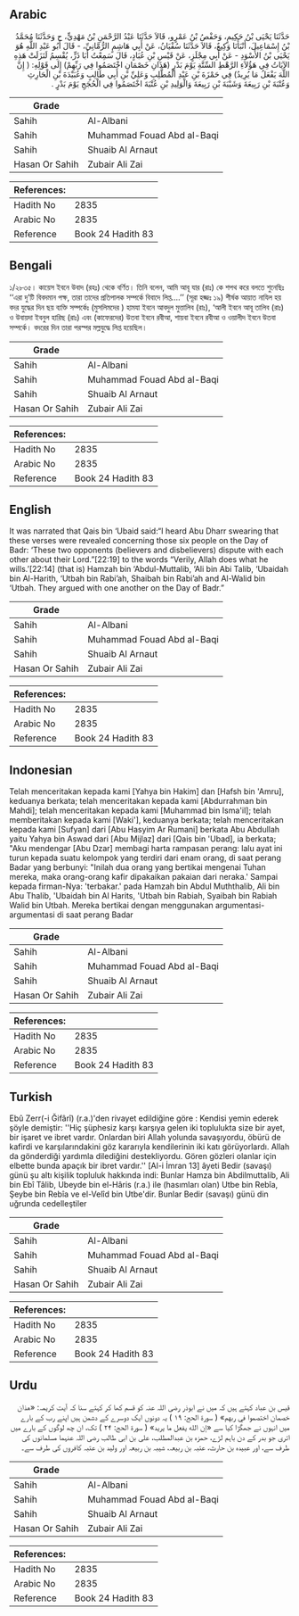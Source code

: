 ## Arabic


<div dir="rtl" lang="ar" style={{fontSize:'larger',backgroundColor:'#f8f9fa',padding:20}}>
حَدَّثَنَا يَحْيَى بْنُ حَكِيمٍ، وَحَفْصُ بْنُ عَمْرٍو، قَالاَ حَدَّثَنَا عَبْدُ الرَّحْمَنِ بْنُ مَهْدِيٍّ، ح وَحَدَّثَنَا مُحَمَّدُ بْنُ إِسْمَاعِيلَ، أَنْبَأَنَا وَكِيعٌ، قَالاَ حَدَّثَنَا سُفْيَانُ، عَنْ أَبِي هَاشِمٍ الرُّمَّانِيِّ، - قَالَ أَبُو عَبْدِ اللَّهِ هُوَ يَحْيَى بْنُ الأَسْوَدِ - عَنْ أَبِي مِجْلَزٍ، عَنْ قَيْسِ بْنِ عُبَادٍ، قَالَ سَمِعْتُ أَبَا ذَرٍّ، يُقْسِمُ لَنَزَلَتْ هَذِهِ الآيَاتُ فِي هَؤُلاَءِ الرَّهْطِ السِّتَّةِ يَوْمَ بَدْرٍ ‏(‏هَذَانِ خَصْمَانِ اخْتَصَمُوا فِي رَبِّهِمْ‏)‏ إِلَى قَوْلِهِ‏:‏ ‏(‏ إِنَّ اللَّهَ يَفْعَلُ مَا يُرِيدُ‏)‏ فِي حَمْزَةَ بْنِ عَبْدِ الْمُطَّلِبِ وَعَلِيِّ بْنِ أَبِي طَالِبٍ وَعُبَيْدَةَ بْنِ الْحَارِثِ وَعُتْبَةَ بْنِ رَبِيعَةَ وَشَيْبَةَ بْنِ رَبِيعَةَ وَالْوَلِيدِ بْنِ عُتْبَةَ اخْتَصَمُوا فِي الْحُجَجِ يَوْمَ بَدْرٍ ‏.‏
</div>
<div style={{backgroundColor:'#f8f9fa',padding:20, marginBottom: 10}}><table> <thead> <tr> <th>Grade</th> <th></th> </tr> </thead> <tbody> <tr><td>Sahih</td><td>Al-Albani</td></tr><tr><td>Sahih</td><td>Muhammad Fouad Abd al-Baqi</td></tr><tr><td>Sahih</td><td>Shuaib Al Arnaut</td></tr><tr><td>Hasan Or Sahih</td><td>Zubair Ali Zai</td></tr></tbody></table><table> <thead> <tr> <th>References:</th> <th></th> </tr> </thead> <tbody><tr><td>Hadith No</td><td>2835</td></tr><tr><td>Arabic No</td><td>2835</td></tr><tr><td>Reference</td><td>Book 24 Hadith 83</td></tr></tbody></table></div>

## Bengali


<div dir="ltr" lang="bn" style={{fontSize:'larger',backgroundColor:'#f8f9fa',padding:20}}>
১/২৮৩৫। কায়েস ইবনে উবাদ (রহঃ) থেকে বর্ণিত। তিনি বলেন, আমি আবূ যার (রাঃ) কে শপথ করে বলতে শুনেছিঃ ‘‘এরা দু’টি বিবদমান পক্ষ, তারা তাদের প্রতিপালক সম্পর্কে বিবাদে লিপ্ত....’’ (সূরা হজ্জঃ ১৯) শীর্ষক আয়াত নাযিল হয় বদর যুদ্ধের দিন ছয় ব্যক্তি সম্পর্কেঃ (মুসলিমদের ) হামযা ইবনে আবদুল মুত্তালিব (রাঃ), ‘আলী ইবনে আবূ তালিব (রাঃ) ও উবায়দা ইবনুল হারিছ (রাঃ) এবং (কাফেরদের) উতবা ইবনে রবীআ, শায়বা ইবনে রবীআ ও ওয়ালীদ ইবনে উতবা সম্পর্কে। বদরের দিন তারা পরস্পর মল্লযুদ্ধে লিপ্ত হয়েছিল।
</div>
<div style={{backgroundColor:'#f8f9fa',padding:20, marginBottom: 10}}><table> <thead> <tr> <th>Grade</th> <th></th> </tr> </thead> <tbody> <tr><td>Sahih</td><td>Al-Albani</td></tr><tr><td>Sahih</td><td>Muhammad Fouad Abd al-Baqi</td></tr><tr><td>Sahih</td><td>Shuaib Al Arnaut</td></tr><tr><td>Hasan Or Sahih</td><td>Zubair Ali Zai</td></tr></tbody></table><table> <thead> <tr> <th>References:</th> <th></th> </tr> </thead> <tbody><tr><td>Hadith No</td><td>2835</td></tr><tr><td>Arabic No</td><td>2835</td></tr><tr><td>Reference</td><td>Book 24 Hadith 83</td></tr></tbody></table></div>

## English


<div dir="ltr" lang="en" style={{fontSize:'larger',backgroundColor:'#f8f9fa',padding:20}}>
It was narrated that Qais bin ‘Ubaid said:“I heard Abu Dharr swearing that these verses were revealed concerning those six people on the Day of Badr: ‘These two opponents (believers and disbelievers) dispute with each other about their Lord.”[22:19] to the words “Verily, Allah does what he wills.’[22:14] (that is) Hamzah bin ‘Abdul-Muttalib, ‘Ali bin Abi Talib, ‘Ubaidah bin Al-Harith, ‘Utbah bin Rabi’ah, Shaibah bin Rabi’ah and Al-Walid bin ‘Utbah. They argued with one another on the Day of Badr.”
</div>
<div style={{backgroundColor:'#f8f9fa',padding:20, marginBottom: 10}}><table> <thead> <tr> <th>Grade</th> <th></th> </tr> </thead> <tbody> <tr><td>Sahih</td><td>Al-Albani</td></tr><tr><td>Sahih</td><td>Muhammad Fouad Abd al-Baqi</td></tr><tr><td>Sahih</td><td>Shuaib Al Arnaut</td></tr><tr><td>Hasan Or Sahih</td><td>Zubair Ali Zai</td></tr></tbody></table><table> <thead> <tr> <th>References:</th> <th></th> </tr> </thead> <tbody><tr><td>Hadith No</td><td>2835</td></tr><tr><td>Arabic No</td><td>2835</td></tr><tr><td>Reference</td><td>Book 24 Hadith 83</td></tr></tbody></table></div>

## Indonesian


<div dir="ltr" lang="id" style={{fontSize:'larger',backgroundColor:'#f8f9fa',padding:20}}>
Telah menceritakan kepada kami [Yahya bin Hakim] dan [Hafsh bin 'Amru], keduanya berkata; telah menceritakan kepada kami [Abdurrahman bin Mahdi]; telah menceritakan kepada kami [Muhammad bin Isma'il]; telah memberitakan kepada kami [Waki'], keduanya berkata; telah menceritakan kepada kami [Sufyan] dari [Abu Hasyim Ar Rumani] berkata Abu Abdullah yaitu Yahya bin Aswad dari [Abu Mijlaz] dari [Qais bin 'Ubad], ia berkata; "Aku mendengar [Abu Dzar] membagi harta rampasan perang: lalu ayat ini turun kepada suatu kelompok yang terdiri dari enam orang, di saat perang Badar yang berbunyi: "Inilah dua orang yang bertikai mengenai Tuhan mereka, maka orang-orang kafir dipakaikan pakaian dari neraka.' Sampai kepada firman-Nya: 'terbakar.' pada Hamzah bin Abdul Muththalib, Ali bin Abu Thalib, 'Ubaidah bin Al Harits, 'Utbah bin Rabiah, Syaibah bin Rabiah Walid bin Utbah. Mereka bertikai dengan menggunakan argumentasi-argumentasi di saat perang Badar
</div>
<div style={{backgroundColor:'#f8f9fa',padding:20, marginBottom: 10}}><table> <thead> <tr> <th>Grade</th> <th></th> </tr> </thead> <tbody> <tr><td>Sahih</td><td>Al-Albani</td></tr><tr><td>Sahih</td><td>Muhammad Fouad Abd al-Baqi</td></tr><tr><td>Sahih</td><td>Shuaib Al Arnaut</td></tr><tr><td>Hasan Or Sahih</td><td>Zubair Ali Zai</td></tr></tbody></table><table> <thead> <tr> <th>References:</th> <th></th> </tr> </thead> <tbody><tr><td>Hadith No</td><td>2835</td></tr><tr><td>Arabic No</td><td>2835</td></tr><tr><td>Reference</td><td>Book 24 Hadith 83</td></tr></tbody></table></div>

## Turkish


<div dir="ltr" lang="tr" style={{fontSize:'larger',backgroundColor:'#f8f9fa',padding:20}}>
Ebû Zerr(-i Ğifârî) (r.a.)'den rivayet edildiğine göre : Kendisi yemin ederek şöyle demiştir: ''Hiç şüphesiz karşı karşıya gelen iki toplulukta size bir ayet, bir işaret ve ibret vardır. Onlardan biri Allah yolunda savaşıyordu, öbürü de kafirdi ve karşılarındakini göz kararıyla kendilerinin iki katı görüyorlardı. Allah da gönderdiği yardımla dilediğini destekliyordu. Gören gözleri olanlar için elbette bunda apaçık bir ibret vardır.'' [Al-i İmran 13] âyeti Bedir (savaşı) günü şu altı kişilik topluluk hakkında indi: Bunlar Hamza bin Abdilmuttalib, Ali bin Ebî Tâlib, Ubeyde bin el-Hâris (r.a.) ile (hasımları olan) Utbe bin Rebîa, Şeybe bin Rebîa ve el-Velîd bin Utbe'dir. Bunlar Bedir (savaşı) günü din uğrunda cedelleştiler
</div>
<div style={{backgroundColor:'#f8f9fa',padding:20, marginBottom: 10}}><table> <thead> <tr> <th>Grade</th> <th></th> </tr> </thead> <tbody> <tr><td>Sahih</td><td>Al-Albani</td></tr><tr><td>Sahih</td><td>Muhammad Fouad Abd al-Baqi</td></tr><tr><td>Sahih</td><td>Shuaib Al Arnaut</td></tr><tr><td>Hasan Or Sahih</td><td>Zubair Ali Zai</td></tr></tbody></table><table> <thead> <tr> <th>References:</th> <th></th> </tr> </thead> <tbody><tr><td>Hadith No</td><td>2835</td></tr><tr><td>Arabic No</td><td>2835</td></tr><tr><td>Reference</td><td>Book 24 Hadith 83</td></tr></tbody></table></div>

## Urdu


<div dir="rtl" lang="ur" style={{fontSize:'larger',backgroundColor:'#f8f9fa',padding:20}}>
قیس بن عباد کہتے ہیں کہ میں نے ابوذر رضی اللہ عنہ کو قسم کھا کر کہتے سنا کہ آیت کریمہ: «هذان خصمان اختصموا في ربهم» ( سورۃ الحج: ۱۹ ) یہ دونوں ایک دوسرے کے دشمن ہیں اپنے رب کے بارے میں انہوں نے جھگڑا کیا سے «إن الله يفعل ما يريد» ( سورۃ الحج: ۲۴ ) تک، ان چھ لوگوں کے بارے میں اتری جو بدر کے دن باہم لڑے، حمزہ بن عبدالمطلب، علی بن ابی طالب رضی اللہ عنہما مسلمانوں کی طرف سے، اور عبیدہ بن حارث، عتبہ بن ربیعہ، شیبہ بن ربیعہ اور ولید بن عتبہ کافروں کی طرف سے۔
</div>
<div style={{backgroundColor:'#f8f9fa',padding:20, marginBottom: 10}}><table> <thead> <tr> <th>Grade</th> <th></th> </tr> </thead> <tbody> <tr><td>Sahih</td><td>Al-Albani</td></tr><tr><td>Sahih</td><td>Muhammad Fouad Abd al-Baqi</td></tr><tr><td>Sahih</td><td>Shuaib Al Arnaut</td></tr><tr><td>Hasan Or Sahih</td><td>Zubair Ali Zai</td></tr></tbody></table><table> <thead> <tr> <th>References:</th> <th></th> </tr> </thead> <tbody><tr><td>Hadith No</td><td>2835</td></tr><tr><td>Arabic No</td><td>2835</td></tr><tr><td>Reference</td><td>Book 24 Hadith 83</td></tr></tbody></table></div>